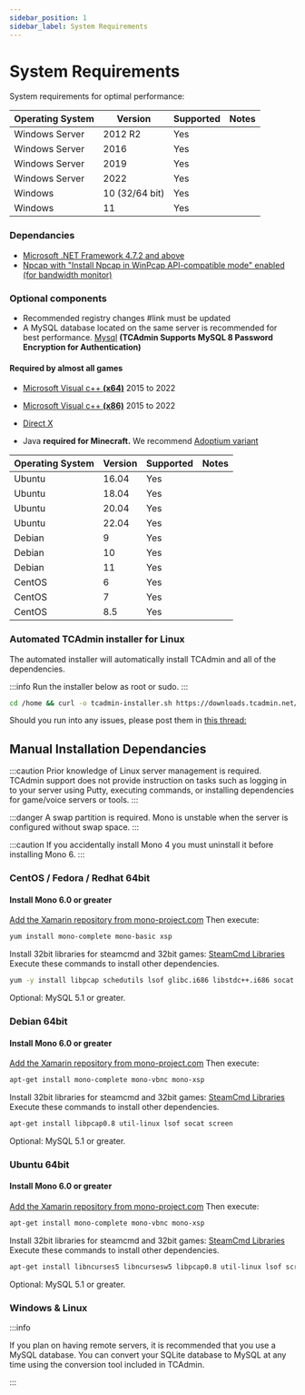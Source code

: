 ```yaml
---
sidebar_position: 1
sidebar_label: System Requirements
---
```



# System Requirements

System requirements for optimal performance:

<Tabs>
  <TabItem value="windows" label="Windows">

| Operating System        | Version             | Supported | Notes                   |
| ----------------------- | ------------------- | --------- | ----------------------- |
| Windows Server          | 2012 R2             | Yes       |                          |
| Windows Server          | 2016                | Yes       |                          |
| Windows Server          | 2019                | Yes       |                          |
| Windows Server          | 2022                | Yes       |                          |
| Windows                 | 10 (32/64 bit)      | Yes       |                          |
| Windows                 | 11                  | Yes       |                          |

### Dependancies

- [Microsoft .NET Framework 4.7.2 and above](https://dotnet.microsoft.com/en-us/download/dotnet-framework)
- [Npcap with "Install Npcap in WinPcap API-compatible mode" enabled (for bandwidth monitor)
](https://npcap.com/dist/npcap-1.75.exe)

### Optional components

- Recommended registry changes #link must be updated
- A MySQL database located on the same server is recommended for best performance. [Mysql](https://dev.mysql.com/downloads/mysql/) **(TCAdmin Supports MySQL 8 Password Encryption for Authentication)**
#### Required by almost all games
- [Microsoft Visual c++ **(x64)**](https://aka.ms/vs/17/release/vc_redist.x64.exe) 2015 to 2022
- [Microsoft Visual c++ **(x86)**](https://aka.ms/vs/17/release/vc_redist.x86.exe) 2015 to 2022
- [Direct X](https://www.microsoft.com/en-us/download/details.aspx?id=35&6B49FDFB-8E5B-4B07-BC31-15695C5A2143=1)
- Java **required for Minecraft.** We recommend [Adoptium variant](https://adoptium.net/)


  </TabItem>
<TabItem value="linux" label="Linux">

| Operating System | Version  | Supported | Notes |
| ---------------- | -------- | --------- | ----- |
| Ubuntu           | 16.04    | Yes       |       |
| Ubuntu           | 18.04    | Yes       |       |
| Ubuntu           | 20.04    | Yes       |       |
| Ubuntu           | 22.04    | Yes       |       |
| Debian           | 9        | Yes       |       |
| Debian           | 10       | Yes       |       |
| Debian           | 11       | Yes       |       |
| CentOS           | 6        | Yes       |       |
| CentOS           | 7        | Yes       |       |
| CentOS           | 8.5      | Yes       |       |

### Automated TCAdmin installer for Linux
The automated installer will automatically install TCAdmin and all of the dependencies.

:::info
Run the installer below as root or sudo.
:::

```bash
cd /home && curl -o tcadmin-installer.sh https://downloads.tcadmin.net/installer/tcadmin-installer.sh && sh tcadmin-installer.sh -i
```
Should you run into any issues, please post them in [this thread:](https://community.tcadmin.com/topic/11831-automated-linux-installer/)

## Manual Installation Dependancies

:::caution
Prior knowledge of Linux server management is required. TCAdmin support does not provide instruction on tasks such as logging in to your server using Putty, executing commands, or installing dependencies for game/voice servers or tools.
:::

:::danger
A swap partition is required. Mono is unstable when the server is configured without swap space.
:::

:::caution
If you accidentally install Mono 4 you must uninstall it before installing Mono 6.
:::

### CentOS / Fedora / Redhat 64bit

#### Install Mono 6.0 or greater

[Add the Xamarin repository from mono-project.com](https://www.mono-project.com/download/stable/#download-lin-centos)
 Then execute:

 ```bash
 yum install mono-complete mono-basic xsp
 ```
Install 32bit libraries for steamcmd and 32bit games: [SteamCmd Libraries](https://developer.valvesoftware.com/wiki/SteamCMD#32-Bit_Libraries_on_64-Bit_Linux_Systems)
Execute these commands to install other dependencies.
 ```bash
 yum -y install libpcap schedutils lsof glibc.i686 libstdc++.i686 socat screen
 ```
Optional: MySQL 5.1 or greater.

### Debian 64bit

#### Install Mono 6.0 or greater

[Add the Xamarin repository from mono-project.com](https://www.mono-project.com/download/stable/#download-lin-centos)
 Then execute:

 ```bash
 apt-get install mono-complete mono-vbnc mono-xsp
 ```
Install 32bit libraries for steamcmd and 32bit games: [SteamCmd Libraries](https://developer.valvesoftware.com/wiki/SteamCMD#32-Bit_Libraries_on_64-Bit_Linux_Systems)
Execute these commands to install other dependencies.
 ```bash
 apt-get install libpcap0.8 util-linux lsof socat screen
 ```
Optional: MySQL 5.1 or greater.

### Ubuntu 64bit

#### Install Mono 6.0 or greater

[Add the Xamarin repository from mono-project.com](https://www.mono-project.com/download/stable/#download-lin-centos)
 Then execute:

 ```bash
 apt-get install mono-complete mono-vbnc mono-xsp
 ```
Install 32bit libraries for steamcmd and 32bit games: [SteamCmd Libraries](https://developer.valvesoftware.com/wiki/SteamCMD#32-Bit_Libraries_on_64-Bit_Linux_Systems)
Execute these commands to install other dependencies.
 ```bash
 apt-get install libncurses5 libncursesw5 libpcap0.8 util-linux lsof screen socat iptables-persistent
 ```
Optional: MySQL 5.1 or greater.

  </TabItem>
</Tabs>

### Windows & Linux

:::info

If you plan on having remote servers, it is recommended that you use a MySQL database. You can convert your SQLite database to MySQL at any time using the conversion tool included in TCAdmin.

:::